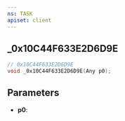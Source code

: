 ```yaml
---
ns: TASK
apiset: client
---
```

## _0x10C44F633E2D6D9E

```c
// 0x10C44F633E2D6D9E
void _0x10C44F633E2D6D9E(Any p0);
```


## Parameters
* **p0**: